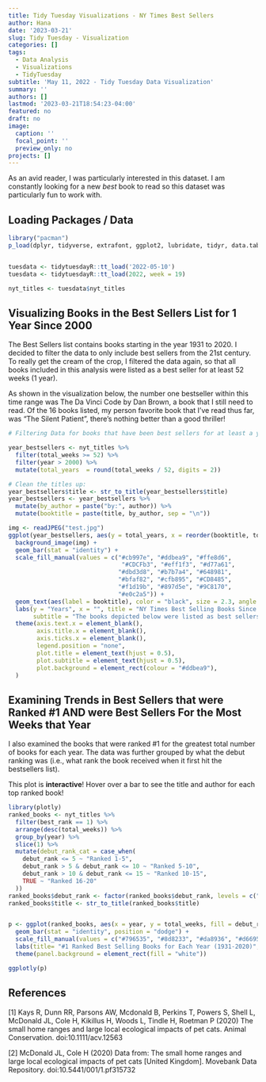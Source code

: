 ```yaml
---
title: Tidy Tuesday Visualizations - NY Times Best Sellers
author: Hana
date: '2023-03-21'
slug: Tidy Tuesday - Visualization
categories: []
tags:
  - Data Analysis
  - Visualizations
  - TidyTuesday
subtitle: 'May 11, 2022 - Tidy Tuesday Data Visualization'
summary: ''
authors: []
lastmod: '2023-03-21T18:54:23-04:00'
featured: no
draft: no
image:
  caption: ''
  focal_point: ''
  preview_only: no
projects: []
---
```


As an avid reader, I was particularly interested in this dataset. I am constantly looking for a new *best* book to read so this dataset was particularly fun to work with. 


## Loading Packages / Data


```r
library("pacman") 
p_load(dplyr, tidyverse, extrafont, ggplot2, lubridate, tidyr, data.table, rlist, xlsx, tidytuesdayR, ggpubr, jpeg)


tuesdata <- tidytuesdayR::tt_load('2022-05-10')
tuesdata <- tidytuesdayR::tt_load(2022, week = 19)

nyt_titles <- tuesdata$nyt_titles
```
## Visualizing Books in the Best Sellers List for 1 Year Since 2000 

The Best Sellers list contains books starting in the year 1931 to 2020. I decided to filter the data to only include best sellers from the 21st century. To really get the cream of the crop, I filtered the data again, so that all books included in this analysis were listed as a best seller for at least 52 weeks (1 year). 

As shown in the visualization below, the number one bestseller within this time range was The Da Vinci Code by Dan Brown, a book that I still need to read. Of the 16 books listed, my person favorite book that I've read thus far, was "The Silent Patient", there's nothing better than a good thriller! 

```r
# Filtering Data for books that have been best sellers for at least a year

year_bestsellers <- nyt_titles %>%
  filter(total_weeks >= 52) %>%
  filter(year > 2000) %>%
  mutate(total_years  = round(total_weeks / 52, digits = 2)) 

# Clean the titles up:
year_bestsellers$title <- str_to_title(year_bestsellers$title)
year_bestsellers <- year_bestsellers %>% 
  mutate(by_author = paste("by:", author)) %>% 
  mutate(booktitle = paste(title, by_author, sep = "\n"))

img <- readJPEG("test.jpg")
ggplot(year_bestsellers, aes(y = total_years, x = reorder(booktitle, total_years), fill =booktitle)) + 
  background_image(img) + 
  geom_bar(stat = "identity") +
  scale_fill_manual(values = c("#cb997e", "#ddbea9", "#ffe8d6", 
                                "#CDCFb3", "#eff1f3", "#d77a61", 
                               "#dbd3d8", "#b7b7a4", "#648981", 
                               "#bfaf82", "#cfb895", "#CD8485", 
                               "#f1d19b", "#897d5e", "#9C8170", 
                               "#e0c2a5")) + 
  geom_text(aes(label = booktitle), color = "black", size = 2.3, angle = 270, position=position_stack(vjust=0.5)) + 
  labs(y = "Years", x = "", title = "NY Times Best Selling Books Since 2000",
       subtitle = "The books depicted below were listed as best sellers for at least 52 consecutive weeks.") +
  theme(axis.text.x = element_blank(),
        axis.title.x = element_blank(),
        axis.ticks.x = element_blank(), 
        legend.position = "none", 
        plot.title = element_text(hjust = 0.5),
        plot.subtitle = element_text(hjust = 0.5),
        plot.background = element_rect(colour = "#ddbea9"),
  )

```

## Examining Trends in Best Sellers that were Ranked #1 AND were Best Sellers For the Most Weeks that Year

I also examined the books that were ranked #1 for the greatest total number of books for each year. The data was further grouped by what the debut ranking was (i.e., what rank the book received when it first hit the bestsellers list).

This plot is **interactive**! Hover over a bar to see the title and author for each top ranked book! 

```r
library(plotly)
ranked_books <- nyt_titles %>%
  filter(best_rank == 1) %>%
  arrange(desc(total_weeks)) %>%
  group_by(year) %>%
  slice(1) %>% 
  mutate(debut_rank_cat = case_when(
    debut_rank <= 5 ~ "Ranked 1-5", 
    debut_rank > 5 & debut_rank <= 10 ~ "Ranked 5-10",
    debut_rank > 10 & debut_rank <= 15 ~ "Ranked 10-15", 
    TRUE ~ "Ranked 16-20"
  ))
ranked_books$debut_rank <- factor(ranked_books$debut_rank, levels = c("Ranked 1-5", "Ranked 5-10", "Ranked 10-15", "Ranked 16-20"))
ranked_books$title <- str_to_title(ranked_books$title)


p <- ggplot(ranked_books, aes(x = year, y = total_weeks, fill = debut_rank_cat, label1 = title, label2 = author)) + 
  geom_bar(stat = "identity", position = "dodge") + 
  scale_fill_manual(values = c("#796535", "#8d8233", "#da8936", "#d6695a")) +
  labs(title= "#1 Ranked Best Selling Books for Each Year (1931-2020)", y = "Total Weeks as a Best Seller", fill = "What was the book\nranked when\nit first debuted?", y = "Year") + 
  theme(panel.background = element_rect(fill = "white"))

ggplotly(p)
```
## References

[1] Kays R, Dunn RR, Parsons AW, Mcdonald B, Perkins T, Powers S, Shell L, McDonald JL, Cole H, Kikillus H, Woods L, Tindle H, Roetman P (2020) The small home ranges and large local ecological impacts of pet cats. Animal Conservation. doi:10.1111/acv.12563

[2] McDonald JL, Cole H (2020) Data from: The small home ranges and large local ecological impacts of pet cats [United Kingdom]. Movebank Data Repository. doi:10.5441/001/1.pf315732

